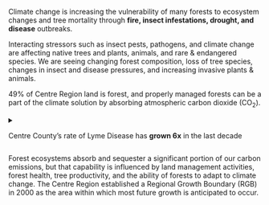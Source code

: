 
Climate change is increasing the vulnerability of many forests to ecosystem changes and tree mortality through **fire, insect infestations, drought, and disease** outbreaks.

Interacting stressors such as insect pests, pathogens, and climate change are affecting native trees and plants, animals, and rare & endangered species. We are seeing changing forest composition, loss of tree species, changes in insect and disease pressures, and increasing invasive plants & animals.

49% of Centre Region land is forest, and properly managed forests can be a part of the climate solution by absorbing atmospheric carbon dioxide (CO<sub>2</sub>).

<details>
<summary>

Centre County’s rate of <Bug /> Lyme Disease has **grown 6x** in the last decade <Plus />

</summary>
<article>

Warmer temperatures have led to an earlier larval peak of the blacklegged (deer) tick, the major Lyme disease transmitter.
The number, distribution, and length of time during the year that ticks and mosquitoes are active have all been increasing,
thereby increasing the public's exposure to vector borne diseases such as Lyme Disease.

Invasive species can take advantage of changing temps and could expand their range.
Private and public land owners will need to plant climate change-resilient trees to replace those we lose.

[40% of Pennsylvania’s 227 bird species](https://www.dcnr.pa.gov/GoodNatured/pages/Article.aspx?post=83)
are vulnerable to climate change according to the Audubon Society of PA.

</article>
</details>

<footer>

<Tree />

Forest ecosystems absorb and sequester a significant portion of our carbon emissions, but that capability is influenced by land management activities, forest health, tree productivity, and the ability of forests to adapt to climate change.
The Centre Region established a Regional Growth Boundary (RGB) in 2000 as the area within which most future growth is anticipated to occur.

</footer>
